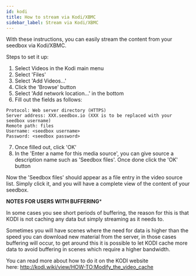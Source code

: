 ```yaml
---
id: kodi
title: How to stream via Kodi/XBMC
sidebar_label: Stream via Kodi/XBMC
---
```

With these instructions, you can easily stream the content from your seedbox via Kodi/XBMC.

Steps to set it up:

1. Select Videos in the Kodi main menu
2. Select 'Files'
3. Select 'Add Videos...'
4. Click the 'Browse' button
5. Select 'Add network location...' in the bottom
6. Fill out the fields as follows:

```
Protocol: Web server directory (HTTPS)
Server address: XXX.seedbox.io (XXX is to be replaced with your seedbox username)
Remote path: files
Username: <seedbox username>
Password: <seedbox password>
```

7. Once filled out, click 'OK'
8. In the 'Enter a name for this media source', you can give source a description name such as 'Seedbox files'. Once done click the 'OK' button

Now the 'Seedbox files' should appear as a file entry in the video source list. Simply click it, and you will have a complete view of the content of your seedbox.

**NOTES FOR USERS WITH BUFFERING***

In some cases you see short periods of buffering, the reason for this is that KODI is not caching any data but simply streaming as it needs to.

Sometimes you will have scenes where the need for data is higher than the speed you can download new material from the server, in those cases buffering will occur, to get around this it is possible to let KODI cache more data to avoid buffering in scenes which require a higher bandwidth.

You can read more about how to do it on the KODI website here: http://kodi.wiki/view/HOW-TO:Modify_the_video_cache
